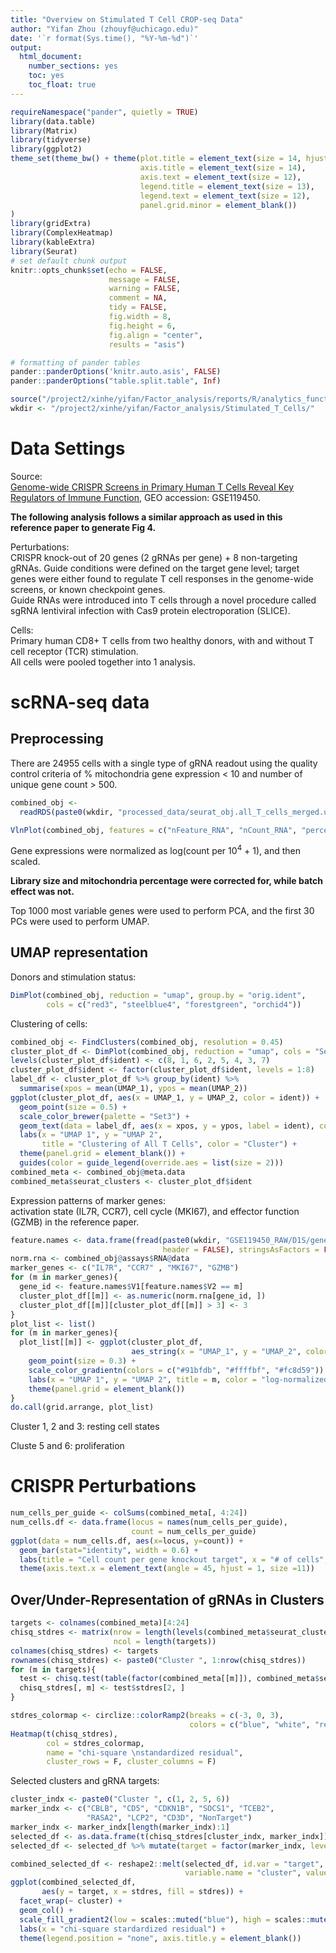 ```yaml
---
title: "Overview on Stimulated T Cell CROP-seq Data"
author: "Yifan Zhou (zhouyf@uchicago.edu)"
date: '`r format(Sys.time(), "%Y-%m-%d")`'
output:
  html_document:
    number_sections: yes
    toc: yes
    toc_float: true
---
```


```r
requireNamespace("pander", quietly = TRUE)
library(data.table)
library(Matrix)
library(tidyverse)
library(ggplot2)
theme_set(theme_bw() + theme(plot.title = element_text(size = 14, hjust = 0.5),
                             axis.title = element_text(size = 14),
                             axis.text = element_text(size = 12),
                             legend.title = element_text(size = 13),
                             legend.text = element_text(size = 12),
                             panel.grid.minor = element_blank())
)
library(gridExtra)
library(ComplexHeatmap)
library(kableExtra)
library(Seurat)
# set default chunk output
knitr::opts_chunk$set(echo = FALSE,
                      message = FALSE,
                      warning = FALSE,
                      comment = NA,
                      tidy = FALSE,
                      fig.width = 8,
                      fig.height = 6,
                      fig.align = "center",
                      results = "asis")

# formatting of pander tables
pander::panderOptions('knitr.auto.asis', FALSE)
pander::panderOptions("table.split.table", Inf)
```

```r
source("/project2/xinhe/yifan/Factor_analysis/reports/R/analytics_functions.R")
wkdir <- "/project2/xinhe/yifan/Factor_analysis/Stimulated_T_Cells/"
```

# Data Settings

Source:   
[Genome-wide CRISPR Screens in Primary Human T Cells Reveal Key Regulators of Immune Function](https://www.ncbi.nlm.nih.gov/pmc/articles/PMC6689405/), GEO accession: GSE119450.

**The following analysis follows a similar approach as used in this reference paper to generate Fig 4.**

Perturbations:    
CRISPR knock-out of 20 genes (2 gRNAs per gene) + 8 non-targeting gRNAs. Guide conditions were defined on the target gene level; target genes were either found to regulate T cell responses in the genome-wide screens, or known checkpoint genes.    
Guide RNAs were introduced into T cells through a novel procedure called sgRNA lentiviral infection with Cas9 protein electroporation (SLICE).

Cells:    
Primary human CD8+ T cells from two healthy donors, with and without T cell receptor (TCR) stimulation.   
All cells were pooled together into 1 analysis.

# scRNA-seq data

## Preprocessing

There are 24955 cells with a single type of gRNA readout using the quality control criteria of % mitochondria gene expression < 10 and number of unique gene count > 500.

```r
combined_obj <-
  readRDS(paste0(wkdir, "processed_data/seurat_obj.all_T_cells_merged.uncorrected.rds"))
```

```r
VlnPlot(combined_obj, features = c("nFeature_RNA", "nCount_RNA", "percent_mt"), pt.size = 0.1)
```

Gene expressions were normalized as log(count per $10^4$ + 1), and then scaled.

**Library size and mitochondria percentage were corrected for, while batch effect was not.**

Top 1000 most variable genes were used to perform PCA, and the first 30 PCs were used to perform UMAP.

## UMAP representation

Donors and stimulation status:

```r
DimPlot(combined_obj, reduction = "umap", group.by = "orig.ident",
        cols = c("red3", "steelblue4", "forestgreen", "orchid4"))
```

Clustering of cells:
```r
combined_obj <- FindClusters(combined_obj, resolution = 0.45)
cluster_plot_df <- DimPlot(combined_obj, reduction = "umap", cols = "Set3")$data
levels(cluster_plot_df$ident) <- c(8, 1, 6, 2, 5, 4, 3, 7)
cluster_plot_df$ident <- factor(cluster_plot_df$ident, levels = 1:8)
label_df <- cluster_plot_df %>% group_by(ident) %>%
  summarise(xpos = mean(UMAP_1), ypos = mean(UMAP_2))
ggplot(cluster_plot_df, aes(x = UMAP_1, y = UMAP_2, color = ident)) +
  geom_point(size = 0.5) +
  scale_color_brewer(palette = "Set3") +
  geom_text(data = label_df, aes(x = xpos, y = ypos, label = ident), color = "black") +
  labs(x = "UMAP 1", y = "UMAP 2",
       title = "Clustering of All T Cells", color = "Cluster") +
  theme(panel.grid = element_blank()) +
  guides(color = guide_legend(override.aes = list(size = 2)))
combined_meta <- combined_obj@meta.data
combined_meta$seurat_clusters <- cluster_plot_df$ident
```

Expression patterns of marker genes:    
activation state (IL7R, CCR7), cell cycle (MKI67), and effector function (GZMB) in the reference paper.
```r
feature.names <- data.frame(fread(paste0(wkdir, "GSE119450_RAW/D1S/genes.tsv"),
                                  header = FALSE), stringsAsFactors = FALSE)
norm.rna <- combined_obj@assays$RNA@data
marker_genes <- c("IL7R", "CCR7" , "MKI67", "GZMB")
for (m in marker_genes){
  gene_id <- feature.names$V1[feature.names$V2 == m]
  cluster_plot_df[[m]] <- as.numeric(norm.rna[gene_id, ])
  cluster_plot_df[[m]][cluster_plot_df[[m]] > 3] <- 3
}
plot_list <- list()
for (m in marker_genes){
  plot_list[[m]] <- ggplot(cluster_plot_df,
                           aes_string(x = "UMAP_1", y = "UMAP_2", color = m)) +
    geom_point(size = 0.3) +
    scale_color_gradientn(colors = c("#91bfdb", "#ffffbf", "#fc8d59")) +
    labs(x = "UMAP 1", y = "UMAP 2", title = m, color = "log-normalized\nexpression") +
    theme(panel.grid = element_blank())
}
do.call(grid.arrange, plot_list)
```

Cluster 1, 2 and 3: resting cell states

Cluste 5 and 6: proliferation

# CRISPR Perturbations

```r
num_cells_per_guide <- colSums(combined_meta[, 4:24])
num_cells.df <- data.frame(locus = names(num_cells_per_guide),
                           count = num_cells_per_guide)
ggplot(data = num_cells.df, aes(x=locus, y=count)) +
  geom_bar(stat="identity", width = 0.6) +
  labs(title = "Cell count per gene knockout target", x = "# of cells", y = "Count") +
  theme(axis.text.x = element_text(angle = 45, hjust = 1, size =11))
```

## Over/Under-Representation of gRNAs in Clusters

```r
targets <- colnames(combined_meta)[4:24]
chisq_stdres <- matrix(nrow = length(levels(combined_meta$seurat_clusters)),
                       ncol = length(targets))
colnames(chisq_stdres) <- targets
rownames(chisq_stdres) <- paste0("Cluster ", 1:nrow(chisq_stdres))
for (m in targets){
  test <- chisq.test(table(factor(combined_meta[[m]]), combined_meta$seurat_clusters))
  chisq_stdres[, m] <- test$stdres[2, ]
}
```

```r
stdres_colormap <- circlize::colorRamp2(breaks = c(-3, 0, 3),
                                        colors = c("blue", "white", "red"))
Heatmap(t(chisq_stdres),
        col = stdres_colormap,
        name = "chi-square \nstandardized residual",
        cluster_rows = F, cluster_columns = F)
```

Selected clusters and gRNA targets:

```r
cluster_indx <- paste0("Cluster ", c(1, 2, 5, 6))
marker_indx <- c("CBLB", "CD5", "CDKN1B", "SOCS1", "TCEB2",
                 "RASA2", "LCP2", "CD3D", "NonTarget")
marker_indx <- marker_indx[length(marker_indx):1]
selected_df <- as.data.frame(t(chisq_stdres[cluster_indx, marker_indx]))
selected_df <- selected_df %>% mutate(target = factor(marker_indx, levels = marker_indx))

combined_selected_df <- reshape2::melt(selected_df, id.var = "target",
                                       variable.name = "cluster", value.name = "stdres")
ggplot(combined_selected_df,
       aes(y = target, x = stdres, fill = stdres)) +
  facet_wrap(~ cluster) +
  geom_col() +
  scale_fill_gradient2(low = scales::muted("blue"), high = scales::muted("red")) +
  labs(x = "chi-square stardardized residual") +
  theme(legend.position = "none", axis.title.y = element_blank())
```

